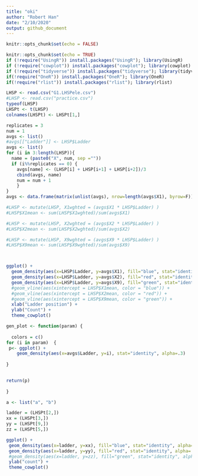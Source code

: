 ```yaml
---
title: "oki"
author: "Robert Han"
date: "2/10/2020"
output: github_document
---
```


```r
knitr::opts_chunk$set(echo = FALSE)
```

```r
knitr::opts_chunk$set(echo = TRUE)
if (!require("UsingR")) install.packages("UsingR"); library(UsingR)
if (!require("cowplot")) install.packages("cowplot"); library(cowplot)
if (!require("tidyverse")) install.packages("tidyverse"); library(tidyverse)
if(!require("OneR")) install.packages("OneR"); library(OneR)
if(!require("rlist")) install.packages("rlist"); library(rlist)
```

```r

LHSP <- read.csv("G1.LHSPele.csv")
#LHSP <- read.csv("practice.csv")
typeof(LHSP)
LHSPt <- t(LHSP)
colnames(LHSPt) <- LHSPt[1,]

```


```r
replicates = 3
num = 1
avgs <- list()
#avgs[["Ladder"]] <- LHSP$Ladder
avgs <- list()
for (i in 3:length(LHSP)){
  name = (paste0("X", num, sep =""))
  if (i%%replicates == 0) {
    avgs[name] <- (LHSP[i] + LHSP[i+1] + LHSP[i+2])/3
    cbind(avgs, name)
    num = num + 1
    }
}
avgs <- data.frame(matrix(unlist(avgs), nrow=length(avgs$X1), byrow=F)) #Convert data from list to dataframe
```


```r


#LHSP <- mutate(LHSP, X1wghted = (avgs$X1 * LHSP$Ladder) )
#LHSP$X1mean <- sum(LHSP$X1wghted)/sum(avgs$X1)

#LHSP <- mutate(LHSP, X2wghted = (avgs$X2 * LHSP$Ladder) )
#LHSP$X2mean <- sum(LHSP$X2wghted)/sum(avgs$X2)

#LHSP <- mutate(LHSP, X9wghted = (avgs$X9 * LHSP$Ladder) )
#LHSP$X9mean <- sum(LHSP$X9wghted)/sum(avgs$X9)



ggplot() +
  geom_density(aes(x=LHSP$Ladder, y=avgs$X1), fill="blue", stat="identity", alpha=.3) +
  geom_density(aes(x=LHSP$Ladder, y=avgs$X2), fill="red", stat="identity", alpha=.3) +
  geom_density(aes(x=LHSP$Ladder, y=avgs$X9), fill="green", stat="identity", alpha=.3) +
  #geom_vline(aes(xintercept = LHSP$X1mean, color = "blue")) +
  #geom_vline(aes(xintercept = LHSP$X2mean, color = "red")) +
  #geom_vline(aes(xintercept = LHSP$X9mean, color = "green")) +
  xlab("Ladder position") +
  ylab("Count") +
  theme_cowplot()
```


```r
gen_plot <- function(param) {
  
  colors = c()
for (i in param)  {
 p<- ggplot() +
    geom_density(aes(x=avgs$Ladder, y=i), stat="identity", alpha=.3)
  
}

    
return(p)
  
}

```


```r

a <- list("a", "b")
```








```r
ladder = (LHSPt[2,])
xx = (LHSPt[3,])
yy = (LHSPt[9,])
zz = (LHSPt[5,])

ggplot() +
 geom_density(aes(x=ladder, y=xx), fill="blue", stat="identity", alpha=.3) +
 geom_density(aes(x=ladder, y=yy), fill="red", stat="identity", alpha=.3) +
 #geom_density(aes(x=ladder, y=zz), fill="green", stat="identity", alpha=.3) +
 ylab("count") +
 theme_cowplot()


```














